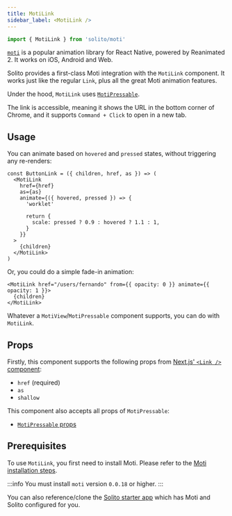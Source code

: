 ```yaml
---
title: MotiLink
sidebar_label: <MotiLink />
---
```


```ts
import { MotiLink } from 'solito/moti'
```

[`moti`](https://moti.fyi) is a popular animation library for React Native, powered by Reanimated 2. It works on iOS, Android and Web.

Solito provides a first-class Moti integration with the `MotiLink` component. It works just like the regular `Link`, plus all the great Moti animation features.

Under the hood, `MotiLink` uses [`MotiPressable`](https://moti.fyi/interactions/overview).

The link is accessible, meaning it shows the URL in the bottom corner of Chrome, and it supports `Command + Click` to open in a new tab.

## Usage

You can animate based on `hovered` and `pressed` states, without triggering any re-renders:

```tsx
const ButtonLink = ({ children, href, as }) => (
  <MotiLink
    href={href}
    as={as}
    animate={({ hovered, pressed }) => {
      'worklet'

      return {
        scale: pressed ? 0.9 : hovered ? 1.1 : 1,
      }
    }}
  >
    {children}
  </MotiLink>
)
```

Or, you could do a simple fade-in animation:

```tsx
<MotiLink href="/users/fernando" from={{ opacity: 0 }} animate={{ opacity: 1 }}>
  {children}
</MotiLink>
```

Whatever a `MotiView`/`MotiPressable` component supports, you can do with `MotiLink`.

## Props

Firstly, this component supports the following props from [Next.js' `<Link />` component](https://nextjs.org/docs/api-reference/next/link):

- `href` (required)
- `as`
- `shallow`

This component also accepts all props of `MotiPressable`:

- [`MotiPressable` props](https://moti.fyi/interactions/pressable#props)

## Prerequisites

To use `MotiLink`, you first need to install Moti. Please refer to the [Moti installation steps](https://moti.fyi/installation).

:::info
You must install `moti` version `0.0.18` or higher.
:::

You can also reference/clone the [Solito starter app](https://github.com/nandorojo/solito/tree/master/example-monorepos/blank) which has Moti and Solito configured for you.
